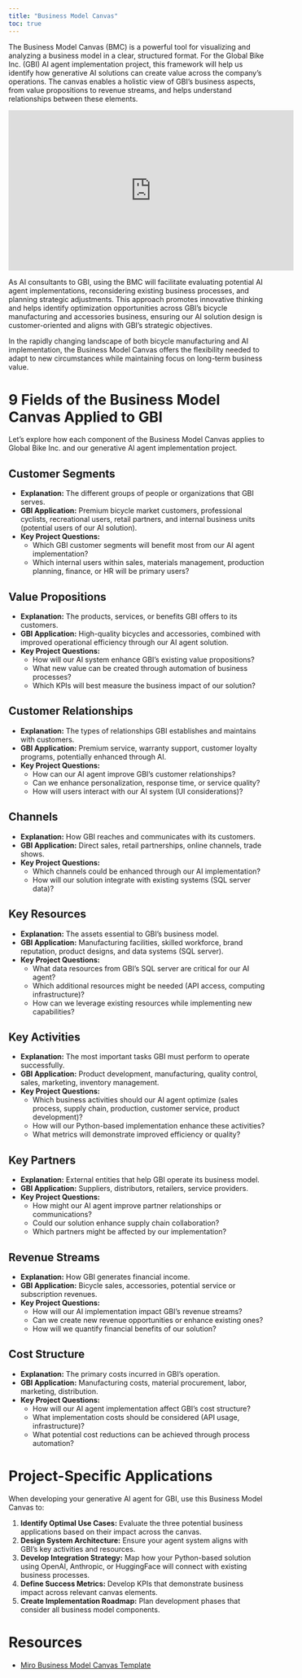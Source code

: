 ```yaml
---
title: "Business Model Canvas"
toc: true
---
```



The Business Model Canvas (BMC) is a powerful tool for visualizing and analyzing a business model in a clear, structured format. For the Global Bike Inc. (GBI) AI agent implementation project, this framework will help us identify how generative AI solutions can create value across the company's operations. The canvas enables a holistic view of GBI's business aspects, from value propositions to revenue streams, and helps understand relationships between these elements.

<iframe width="560" height="315" src="https://www.youtube-nocookie.com/embed/QoAOzMTLP5s?si=fuSWYBSFScjd0JDf" title="YouTube video player" frameborder="0" allow="accelerometer; autoplay; clipboard-write; encrypted-media; gyroscope; picture-in-picture; web-share" allowfullscreen></iframe>

As AI consultants to GBI, using the BMC will facilitate evaluating potential AI agent implementations, reconsidering existing business processes, and planning strategic adjustments. This approach promotes innovative thinking and helps identify optimization opportunities across GBI's bicycle manufacturing and accessories business, ensuring our AI solution design is customer-oriented and aligns with GBI's strategic objectives.

In the rapidly changing landscape of both bicycle manufacturing and AI implementation, the Business Model Canvas offers the flexibility needed to adapt to new circumstances while maintaining focus on long-term business value.

# 9 Fields of the Business Model Canvas Applied to GBI

Let's explore how each component of the Business Model Canvas applies to Global Bike Inc. and our generative AI agent implementation project.

## Customer Segments
- **Explanation:** The different groups of people or organizations that GBI serves.
- **GBI Application:** Premium bicycle market customers, professional cyclists, recreational users, retail partners, and internal business units (potential users of our AI solution).
- **Key Project Questions:**
  - Which GBI customer segments will benefit most from our AI agent implementation?
  - Which internal users within sales, materials management, production planning, finance, or HR will be primary users?

## Value Propositions
- **Explanation:** The products, services, or benefits GBI offers to its customers.
- **GBI Application:** High-quality bicycles and accessories, combined with improved operational efficiency through our AI agent solution.
- **Key Project Questions:**
  - How will our AI system enhance GBI's existing value propositions?
  - What new value can be created through automation of business processes?
  - Which KPIs will best measure the business impact of our solution?

## Customer Relationships
- **Explanation:** The types of relationships GBI establishes and maintains with customers.
- **GBI Application:** Premium service, warranty support, customer loyalty programs, potentially enhanced through AI.
- **Key Project Questions:**
  - How can our AI agent improve GBI's customer relationships?
  - Can we enhance personalization, response time, or service quality?
  - How will users interact with our AI system (UI considerations)?

## Channels
- **Explanation:** How GBI reaches and communicates with its customers.
- **GBI Application:** Direct sales, retail partnerships, online channels, trade shows.
- **Key Project Questions:**
  - Which channels could be enhanced through our AI implementation?
  - How will our solution integrate with existing systems (SQL server data)?

## Key Resources
- **Explanation:** The assets essential to GBI's business model.
- **GBI Application:** Manufacturing facilities, skilled workforce, brand reputation, product designs, and data systems (SQL server).
- **Key Project Questions:**
  - What data resources from GBI's SQL server are critical for our AI agent?
  - Which additional resources might be needed (API access, computing infrastructure)?
  - How can we leverage existing resources while implementing new capabilities?

## Key Activities
- **Explanation:** The most important tasks GBI must perform to operate successfully.
- **GBI Application:** Product development, manufacturing, quality control, sales, marketing, inventory management.
- **Key Project Questions:**
  - Which business activities should our AI agent optimize (sales process, supply chain, production, customer service, product development)?
  - How will our Python-based implementation enhance these activities?
  - What metrics will demonstrate improved efficiency or quality?

## Key Partners
- **Explanation:** External entities that help GBI operate its business model.
- **GBI Application:** Suppliers, distributors, retailers, service providers.
- **Key Project Questions:**
  - How might our AI agent improve partner relationships or communications?
  - Could our solution enhance supply chain collaboration?
  - Which partners might be affected by our implementation?

## Revenue Streams
- **Explanation:** How GBI generates financial income.
- **GBI Application:** Bicycle sales, accessories, potential service or subscription revenues.
- **Key Project Questions:**
  - How will our AI implementation impact GBI's revenue streams?
  - Can we create new revenue opportunities or enhance existing ones?
  - How will we quantify financial benefits of our solution?

## Cost Structure
- **Explanation:** The primary costs incurred in GBI's operation.
- **GBI Application:** Manufacturing costs, material procurement, labor, marketing, distribution.
- **Key Project Questions:**
  - How will our AI agent implementation affect GBI's cost structure?
  - What implementation costs should be considered (API usage, infrastructure)?
  - What potential cost reductions can be achieved through process automation?

# Project-Specific Applications

When developing your generative AI agent for GBI, use this Business Model Canvas to:

1. **Identify Optimal Use Cases:** Evaluate the three potential business applications based on their impact across the canvas.
2. **Design System Architecture:** Ensure your agent system aligns with GBI's key activities and resources.
3. **Develop Integration Strategy:** Map how your Python-based solution using OpenAI, Anthropic, or HuggingFace will connect with existing business processes.
4. **Define Success Metrics:** Develop KPIs that demonstrate business impact across relevant canvas elements.
5. **Create Implementation Roadmap:** Plan development phases that consider all business model components.

# Resources

- [Miro Business Model Canvas Template](https://miro.com/templates/business-model-canvas/)
